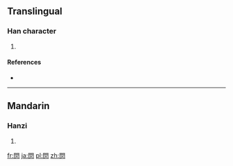 ==Translingual==

===Han character===
{{Han char|rn=86|rad=火|as=08|sn=12|four=7780<sub>9</sub>|canj=日弓火 (ANF)}}

# {{defn|Han|sort=火08}}

====References====
* {{Han ref|kx=0673.150|dkj=19102|hdz=74291.020|uh=711B|ud=28955|bh=DA65|bd=55909}}

----

==Mandarin==

===Hanzi===
{{cmn-hanzi|pin=[[hǔn]] ([[hun3]]), [[lìn]] ([[lin4]])|wg=hun<sup>3</sup>, lin<sup>4</sup>}}

# {{defn|lang=cmn|sort=火08}}

[[fr:焛]]
[[ja:焛]]
[[pl:焛]]
[[zh:焛]]